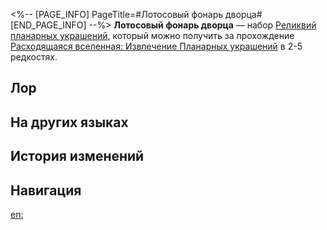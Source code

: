 <%-- [PAGE_INFO]
PageTitle=#Лотосовый фонарь дворца#
[END_PAGE_INFO] --%>
{{Набор Реликвий Инфобокс
|id           = 83164
|Изображение  = Предмет Лотосовый фонарь дворца.png
|Тип          = Планарное украшение
|2пБонус      = Повышает скорость владельца на 6%. Если владелец поражает противника с огненной уязвимостью, его эффект пробития повышается на 40% на 1 ход.
|Сфера        = Фитиль лотосового фонаря дворца
|Вязь         = Шёлк огненного колеса дворца
|Редкость     = 2345
|Источник2.1  = [[Расходящаяся вселенная: Извлечение Планарных украшений]]
|Источник3.1  = [[Расходящаяся вселенная: Извлечение Планарных украшений]]
|Источник4.1  = [[Расходящаяся вселенная: Извлечение Планарных украшений]]
|Источник5.1  = [[Расходящаяся вселенная: Извлечение Планарных украшений]]
|Источник5.2  = [[Синтез реликвий]]
|Свойство1    = 
|Свойство2    = 
|Свойство3    = 
}}
'''Лотосовый фонарь дворца''' — набор [[Реликвии|Реликвий]] [[:Категория:Планарные украшения|планарных украшений]], который можно получить за прохождение [[Расходящаяся вселенная: Извлечение Планарных украшений]] в 2-5{{Иконка/Звёзды|1}} редкостях.

==Лор==
{{Реликвия Лор|Лотосовый фонарь дворца}}

==На других языках==
{{На других языках
|en   = Forge of the Kalpagni Lantern
|zhs  = 劫火莲灯铸炼宫
|zht  = 劫火蓮燈鑄煉宮
|ja   = 劫火と蓮灯の鋳煉宮
|ko   = 겁화 연등의 연마궁
|es   = Fragua de la linterna Kalpagni
|fr   = Forge de la lanterne Kalpagni
|ru   = Лотосовый фонарь дворца
|th   = Forge of the Kalpagni Lantern
|vi   = Cung Điện Rèn Đúc Kiếp Hỏa Liên Đăng
|de   = Schmiede der Kalpagni-Laterne
|id   = Forge of the Kalpagni Lantern
|pt   = Forja da Lanterna Kalpagni
}}

==История изменений==
{{История изменений|3.5}}

==Навигация==
{{Наборы реликвий Навбокс}}

[[en:]]